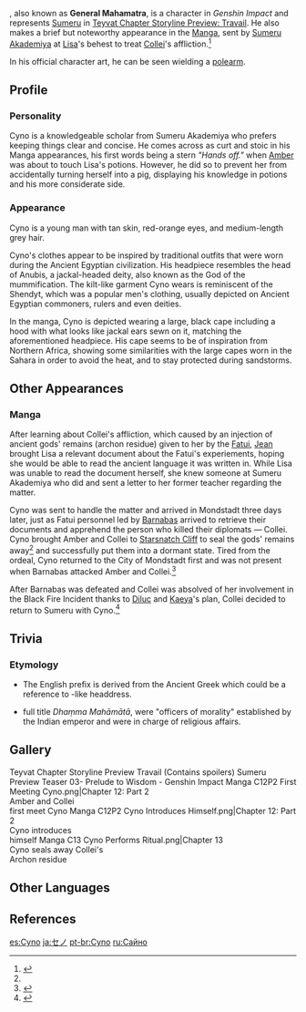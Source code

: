 {{Upcoming}}
{{Character Infobox
|image            = <gallery>
Cyno In Game.png|In Game
Character Cyno (Manga).png|Manga
</gallery>
|type             = NPC
|name             = Cyno
|rarity           = 
|element          = Electro
|title            = General Mahamatra<ref>YouTube: [https://www.youtube.com/watch?v=JrC7DTUsii8 Sumeru Preview Teaser 03: Prelude to Wisdom]</ref><!-- move down if a more title-y title comes along -->
|title2           = 
|title3           = 
|region           = Sumeru
|affiliation      = Sumeru Akademiya
}}
{{Lang|'''Cyno'''|grc=κύων|grc_rm=kúōn}}, also known as '''General Mahamatra''', is a character in ''Genshin Impact'' and represents [[Sumeru]] in [[Teyvat Chapter Storyline Preview: Travail]]. He also makes a brief but noteworthy appearance in the [[Manga]], sent by [[Sumeru Akademiya]] at [[Lisa]]'s behest to treat [[Collei]]'s affliction.<ref name="M12">{{Ref/Manga|12}}</ref>

In his official character art, he can be seen wielding a [[polearm]].

==Profile==
===Personality===
Cyno is a knowledgeable scholar from Sumeru Akademiya who prefers keeping things clear and concise. He comes across as curt and stoic in his Manga appearances, his first words being a stern ''"Hands off."'' when [[Amber]] was about to touch Lisa's potions. However, he did so to prevent her from accidentally turning herself into a pig, displaying his knowledge in potions and his more considerate side.

===Appearance===
Cyno is a young man with tan skin, red-orange eyes, and medium-length grey hair.

Cyno's clothes appear to be inspired by traditional outfits that were worn during the Ancient Egyptian civilization. His headpiece resembles the head of Anubis, a jackal-headed deity, also known as the God of the mummification. The kilt-like garment Cyno wears is reminiscent of the Shendyt, which was a popular men's clothing, usually depicted on Ancient Egyptian commoners, rulers and even deities.

In the manga, Cyno is depicted wearing a large, black cape including a hood with what looks like jackal ears sewn on it, matching the aforementioned headpiece. His cape seems to be of inspiration from Northern Africa, showing some similarities with the large capes worn in the Sahara in order to avoid the heat, and to stay protected during sandstorms.

==Other Appearances==
===Manga===
After learning about Collei's affliction, which caused by an injection of ancient gods' remains (archon residue) given to her by the [[Fatui]], [[Jean]] brought Lisa a relevant document about the Fatui's experiements, hoping she would be able to read the ancient language it was written in. While Lisa was unable to read the document herself, she knew someone at Sumeru Akademiya who did and sent a letter to her former teacher regarding the matter.

Cyno was sent to handle the matter and arrived in Mondstadt three days later, just as Fatui personnel led by [[Barnabas]] arrived to retrieve their documents and apprehend the person who killed their diplomats &mdash; Collei. Cyno brought Amber and Collei to [[Starsnatch Cliff]] to seal the gods' remains away<ref name="M12" /> and successfully put them into a dormant state. Tired from the ordeal, Cyno returned to the City of Mondstadt first and was not present when Barnabas attacked Amber and Collei.<ref>{{Ref/Manga|13}}</ref>

After Barnabas was defeated and Collei was absolved of her involvement in the Black Fire Incident thanks to [[Diluc]] and [[Kaeya]]'s plan, Collei decided to return to Sumeru with Cyno.<ref>{{Ref/Manga|16}}</ref>

==Trivia==
===Etymology===
* The English prefix {{wt|cyno-|cyno|English}} is derived from the Ancient Greek {{lang|mini=1|grc=κύων|grc_rm=kúōn|grc_tl=dog,}} which could be a reference to {{w|Anubis}}-like headdress.
* {{lang|{{w|Mahamatra}}|sa=महामात्र|ta_tl=Officer of High Rank,}} full title ''Dhaṃma Mahāmātā'', were "officers of morality" established by the Indian emperor {{w|Ashoka}} and were in charge of religious affairs.

==Gallery==
<gallery hideaddbutton="true" captionalign="center">
Teyvat Chapter Storyline Preview Travail (Contains spoilers)
Sumeru Preview Teaser 03- Prelude to Wisdom - Genshin Impact
Manga C12P2 First Meeting Cyno.png|Chapter 12: Part 2<br />Amber and Collei<br />first meet Cyno
Manga C12P2 Cyno Introduces Himself.png|Chapter 12: Part 2<br />Cyno introduces<br />himself
Manga C13 Cyno Performs Ritual.png|Chapter 13<br />Cyno seals away Collei's<br />Archon residue
</gallery>

==Other Languages==
{{Other Languages|default_hidden = 1
|en      = Cyno
|zhs     = 赛诺
|zhs_rm  = Sàinuò
|zht     = 賽諾
|zht_rm  = Sàinuò
|ja      = セノ
|ja_rm   = Seno
|ko      = 사이노
|ko_rm   = Saino
|es      = Cyno
|fr      = Cyno
|ru      = Сайно
|th      = Cyno
|vi      = Cyno
|de      = Cyno
|id      = Cyno
|pt      = Cyno
}}

==References==
{{Reflist}}

[[es:Cyno]]
[[ja:セノ]]
[[pt-br:Cyno]]
[[ru:Сайно]]